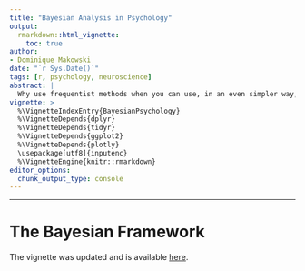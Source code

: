 ---
title: "Bayesian Analysis in Psychology"
output: 
  rmarkdown::html_vignette:
    toc: true
author: 
- Dominique Makowski
date: "`r Sys.Date()`"
tags: [r, psychology, neuroscience]
abstract: |
  Why use frequentist methods when you can use, in an even simpler way, the Bayesian framework? Throughout this tutorial, we will explore many of the analyses you might want to do with your data.
vignette: >
  %\VignetteIndexEntry{BayesianPsychology}
  %\VignetteDepends{dplyr}
  %\VignetteDepends{tidyr}
  %\VignetteDepends{ggplot2}
  %\VignetteDepends{plotly}
  \usepackage[utf8]{inputenc}
  %\VignetteEngine{knitr::rmarkdown}
editor_options: 
  chunk_output_type: console
---



------

<!-- ```{r, echo=FALSE, message=FALSE, warning=FALSE} -->
<!-- library(knitr) -->
<!-- library(rstanarm) -->
<!-- library(emmeans) -->
<!-- library(dplyr) -->
<!-- library(tidyr) -->
<!-- library(ggplot2) -->
<!-- library(psycho) -->
<!-- options(mc.cores=1) -->
<!-- ``` -->




# The Bayesian Framework

The vignette was updated and is available [here](https://easystats.github.io/bayestestR/articles/bayestestR.html).
